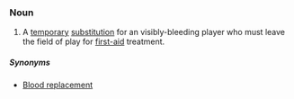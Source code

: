 ===Noun===
{{en-noun}}

# {{rugby}} A [[temporary]] [[substitution]] for an visibly-bleeding player who must leave the field of play for [[first-aid]] treatment.

=====Synonyms=====
*[[Blood replacement]]